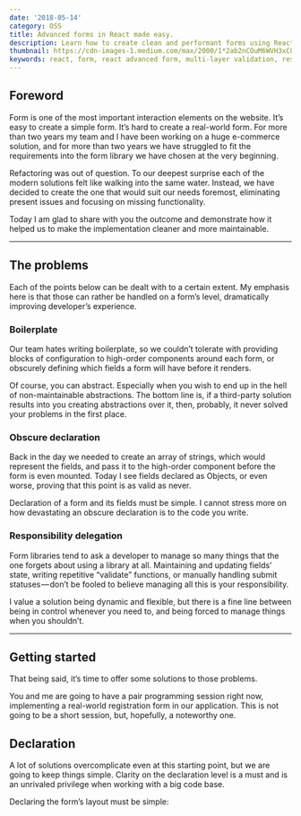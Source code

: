 ```yaml
---
date: '2018-05-14'
category: OSS
title: Advanced forms in React made easy.
description: Learn how to create clean and performant forms using React Advanced Form package.
thumbnail: https://cdn-images-1.medium.com/max/2000/1*2ab2nCOuM6WVH3xC0WJg9g.png
keywords: react, form, react advanced form, multi-layer validation, resolver
---
```


## Foreword

Form is one of the most important interaction elements on the website. It’s easy to create a simple form. It’s hard to create a real-world form. For more than two years my team and I have been working on a huge e-commerce solution, and for more than two years we have struggled to fit the requirements into the form library we have chosen at the very beginning.

Refactoring was out of question. To our deepest surprise each of the modern solutions felt like walking into the same water. Instead, we have decided to create the one that would suit our needs foremost, eliminating present issues and focusing on missing functionality.

Today I am glad to share with you the outcome and demonstrate how it helped us to make the implementation cleaner and more maintainable.

---

## The problems

Each of the points below can be dealt with to a certain extent. My emphasis here is that those can rather be handled on a form’s level, dramatically improving developer’s experience.

### Boilerplate

Our team hates writing boilerplate, so we couldn’t tolerate with providing blocks of configuration to high-order components around each form, or obscurely defining which fields a form will have before it renders.

Of course, you can abstract. Especially when you wish to end up in the hell of non-maintainable abstractions. The bottom line is, if a third-party solution results into you creating abstractions over it, then, probably, it never solved your problems in the first place.

### Obscure declaration

Back in the day we needed to create an array of strings, which would represent the fields, and pass it to the high-order component before the form is even mounted. Today I see fields declared as Objects, or even worse, proving that this point is as valid as never.

Declaration of a form and its fields must be simple. I cannot stress more on how devastating an obscure declaration is to the code you write.

### Responsibility delegation

Form libraries tend to ask a developer to manage so many things that the one forgets about using a library at all. Maintaining and updating fields’ state, writing repetitive “validate” functions, or manually handling submit statuses — don’t be fooled to believe managing all this is your responsibility.

I value a solution being dynamic and flexible, but there is a fine line between being in control whenever you need to, and being forced to manage things when you shouldn’t.

---

## Getting started

That being said, it’s time to offer some solutions to those problems.

You and me are going to have a pair programming session right now, implementing a real-world registration form in our application. This is not going to be a short session, but, hopefully, a noteworthy one.

## Declaration

A lot of solutions overcomplicate even at this starting point, but we are going to keep things simple. Clarity on the declaration level is a must and is an unrivaled privilege when working with a big code base.

Declaring the form’s layout must be simple:
